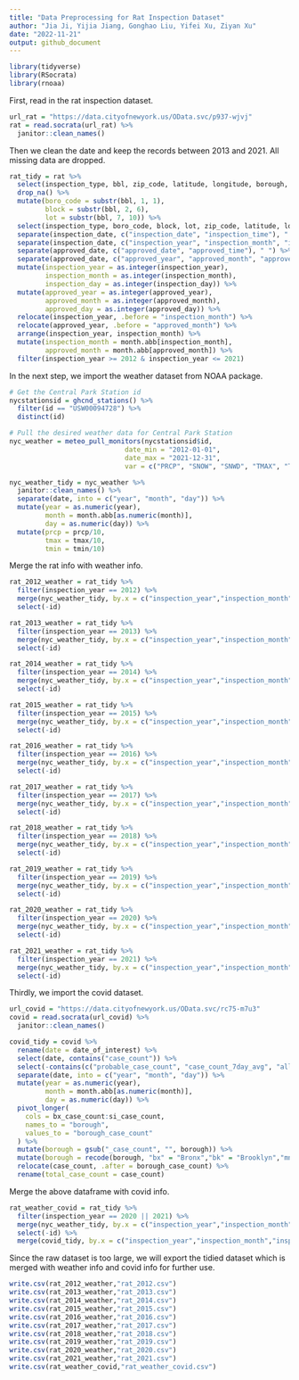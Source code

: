 ```yaml
---
title: "Data Preprocessing for Rat Inspection Dataset"
author: "Jia Ji, Yijia Jiang, Gonghao Liu, Yifei Xu, Ziyan Xu"
date: "2022-11-21"
output: github_document
---
```


```r
library(tidyverse)
library(RSocrata)
library(rnoaa)
```


First, read in the rat inspection dataset.
```r
url_rat = "https://data.cityofnewyork.us/OData.svc/p937-wjvj"
rat = read.socrata(url_rat) %>% 
  janitor::clean_names() 
```


Then we clean the date and keep the records between 2013 and 2021. All missing data are dropped.
```r
rat_tidy = rat %>%
  select(inspection_type, bbl, zip_code, latitude, longitude, borough, result, inspection_date, approved_date) %>%
  drop_na() %>% 
  mutate(boro_code = substr(bbl, 1, 1),
         block = substr(bbl, 2, 6),
         lot = substr(bbl, 7, 10)) %>% 
  select(inspection_type, boro_code, block, lot, zip_code, latitude, longitude, borough, result, inspection_date, approved_date) %>% 
  separate(inspection_date, c("inspection_date", "inspection_time"), " ") %>% 
  separate(inspection_date, c("inspection_year", "inspection_month", "inspection_day"), "-") %>%
  separate(approved_date, c("approved_date", "approved_time"), " ") %>% 
  separate(approved_date, c("approved_year", "approved_month", "approved_day"), "-") %>%
  mutate(inspection_year = as.integer(inspection_year), 
         inspection_month = as.integer(inspection_month), 
         inspection_day = as.integer(inspection_day)) %>%
  mutate(approved_year = as.integer(approved_year), 
         approved_month = as.integer(approved_month), 
         approved_day = as.integer(approved_day)) %>%
  relocate(inspection_year, .before = "inspection_month") %>% 
  relocate(approved_year, .before = "approved_month") %>%
  arrange(inspection_year, inspection_month) %>% 
  mutate(inspection_month = month.abb[inspection_month],
         approved_month = month.abb[approved_month]) %>% 
  filter(inspection_year >= 2012 & inspection_year <= 2021)
```


In the next step, we import the weather dataset from NOAA package.
```r
# Get the Central Park Station id
nycstationsid = ghcnd_stations() %>% 
  filter(id == "USW00094728") %>% 
  distinct(id)

# Pull the desired weather data for Central Park Station
nyc_weather = meteo_pull_monitors(nycstationsid$id, 
                             date_min = "2012-01-01", 
                             date_max = "2021-12-31",
                             var = c("PRCP", "SNOW", "SNWD", "TMAX", "TMIN"))

nyc_weather_tidy = nyc_weather %>% 
  janitor::clean_names() %>%
  separate(date, into = c("year", "month", "day")) %>% 
  mutate(year = as.numeric(year),
         month = month.abb[as.numeric(month)],
         day = as.numeric(day)) %>%
  mutate(prcp = prcp/10,
         tmax = tmax/10,
         tmin = tmin/10) 
```


Merge the rat info with weather info.
```r
rat_2012_weather = rat_tidy %>% 
  filter(inspection_year == 2012) %>% 
  merge(nyc_weather_tidy, by.x = c("inspection_year","inspection_month","inspection_day"), by.y = c("year","month","day")) %>% 
  select(-id)

rat_2013_weather = rat_tidy %>% 
  filter(inspection_year == 2013) %>% 
  merge(nyc_weather_tidy, by.x = c("inspection_year","inspection_month","inspection_day"), by.y = c("year","month","day")) %>% 
  select(-id)

rat_2014_weather = rat_tidy %>% 
  filter(inspection_year == 2014) %>% 
  merge(nyc_weather_tidy, by.x = c("inspection_year","inspection_month","inspection_day"), by.y = c("year","month","day")) %>% 
  select(-id)

rat_2015_weather = rat_tidy %>% 
  filter(inspection_year == 2015) %>% 
  merge(nyc_weather_tidy, by.x = c("inspection_year","inspection_month","inspection_day"), by.y = c("year","month","day")) %>% 
  select(-id)

rat_2016_weather = rat_tidy %>% 
  filter(inspection_year == 2016) %>% 
  merge(nyc_weather_tidy, by.x = c("inspection_year","inspection_month","inspection_day"), by.y = c("year","month","day")) %>% 
  select(-id)

rat_2017_weather = rat_tidy %>% 
  filter(inspection_year == 2017) %>% 
  merge(nyc_weather_tidy, by.x = c("inspection_year","inspection_month","inspection_day"), by.y = c("year","month","day")) %>% 
  select(-id)

rat_2018_weather = rat_tidy %>% 
  filter(inspection_year == 2018) %>% 
  merge(nyc_weather_tidy, by.x = c("inspection_year","inspection_month","inspection_day"), by.y = c("year","month","day")) %>% 
  select(-id)

rat_2019_weather = rat_tidy %>% 
  filter(inspection_year == 2019) %>% 
  merge(nyc_weather_tidy, by.x = c("inspection_year","inspection_month","inspection_day"), by.y = c("year","month","day")) %>% 
  select(-id)

rat_2020_weather = rat_tidy %>% 
  filter(inspection_year == 2020) %>% 
  merge(nyc_weather_tidy, by.x = c("inspection_year","inspection_month","inspection_day"), by.y = c("year","month","day")) %>% 
  select(-id)

rat_2021_weather = rat_tidy %>% 
  filter(inspection_year == 2021) %>% 
  merge(nyc_weather_tidy, by.x = c("inspection_year","inspection_month","inspection_day"), by.y = c("year","month","day")) %>% 
  select(-id)
```


Thirdly, we import the covid dataset.
```r
url_covid = "https://data.cityofnewyork.us/OData.svc/rc75-m7u3"
covid = read.socrata(url_covid) %>% 
  janitor::clean_names() 

covid_tidy = covid %>%
  rename(date = date_of_interest) %>% 
  select(date, contains("case_count")) %>% 
  select(-contains(c("probable_case_count", "case_count_7day_avg", "all_case_count_7day_avg"))) %>%
  separate(date, into = c("year", "month", "day")) %>% 
  mutate(year = as.numeric(year),
         month = month.abb[as.numeric(month)],
         day = as.numeric(day)) %>%
  pivot_longer(
    cols = bx_case_count:si_case_count,
    names_to = "borough",
    values_to = "borough_case_count"
  ) %>% 
  mutate(borough = gsub("_case_count", "", borough)) %>% 
  mutate(borough = recode(borough, "bx" = "Bronx","bk" = "Brooklyn","mn" = "Manhattan","si" = "Staten Island","qn" = "Queens")) %>% 
  relocate(case_count, .after = borough_case_count) %>% 
  rename(total_case_count = case_count) 
```


Merge the above dataframe with covid info.
```r
rat_weather_covid = rat_tidy %>% 
  filter(inspection_year == 2020 || 2021) %>% 
  merge(nyc_weather_tidy, by.x = c("inspection_year","inspection_month","inspection_day"), by.y = c("year","month","day")) %>% 
  select(-id) %>% 
  merge(covid_tidy, by.x = c("inspection_year","inspection_month","inspection_day","borough"), by.y = c("year","month","day","borough"))
```


Since the raw dataset is too large, we will export the tidied dataset which is merged with weather info and covid info for further use.
```r
write.csv(rat_2012_weather,"rat_2012.csv")
write.csv(rat_2013_weather,"rat_2013.csv")
write.csv(rat_2014_weather,"rat_2014.csv")
write.csv(rat_2015_weather,"rat_2015.csv")
write.csv(rat_2016_weather,"rat_2016.csv")
write.csv(rat_2017_weather,"rat_2017.csv")
write.csv(rat_2018_weather,"rat_2018.csv")
write.csv(rat_2019_weather,"rat_2019.csv")
write.csv(rat_2020_weather,"rat_2020.csv")
write.csv(rat_2021_weather,"rat_2021.csv")
write.csv(rat_weather_covid,"rat_weather_covid.csv")
```

